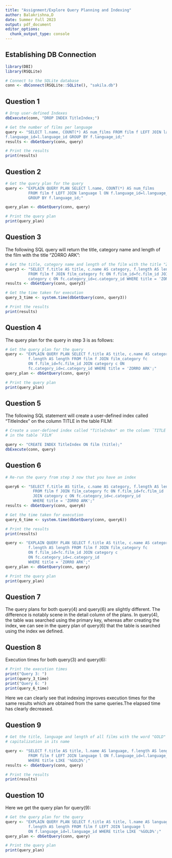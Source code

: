 ```yaml
---
title: "Assignment/Explore Query Planning and Indexing"
author: Balakrishna,D
date: Summer Full 2023
output: pdf_document
editor_options: 
  chunk_output_type: console
---
```


## Establishing DB Connection

```r
library(DBI)
library(RSQLite)

# Connect to the SQLite database
conn <- dbConnect(RSQLite::SQLite(), "sakila.db")
```

## Question 1

```r
# Drop user-defined Indexes
dbExecute(conn, "DROP INDEX TitleIndex;")

# Get the number of films per language
query <- "SELECT l.name, COUNT(*) AS num_films FROM film f LEFT JOIN language l ON
f.language_id=l.language_id GROUP BY f.language_id;"
results <- dbGetQuery(conn, query)

# Print the results
print(results)
```

## Question 2

```r

# Get the query plan for the query
query <- "EXPLAIN QUERY PLAN SELECT l.name, COUNT(*) AS num_films 
          FROM film f LEFT JOIN language l ON f.language_id=l.language_id 
          GROUP BY f.language_id;"

query_plan <- dbGetQuery(conn, query)

# Print the query plan
print(query_plan)
```

## Question 3

The following SQL query will return the title, category name and length of the film with the title "ZORRO ARK":

```r

# Get the title, category name and length of the film with the title "ZORRO ARK"
query3 <- "SELECT f.title AS title, c.name AS category, f.length AS length 
          FROM film f JOIN film_category fc ON f.film_id=fc.film_id JOIN 
          category c ON fc.category_id=c.category_id WHERE title = 'ZORRO ARK';"
results <- dbGetQuery(conn, query3)

# Get the time taken for execution
query_3_time <- system.time(dbGetQuery(conn, query3))

# Print the results
print(results)


```

## Question 4

The query plan for the query in step 3 is as follows:

```r

# Get the query plan for the query
query <- "EXPLAIN QUERY PLAN SELECT f.title AS title, c.name AS category, 
          f.length AS length FROM film f JOIN film_category fc 
          ON f.film_id=fc.film_id JOIN category c ON 
          fc.category_id=c.category_id WHERE title = 'ZORRO ARK';"
query_plan <- dbGetQuery(conn, query) 

# Print the query plan
print(query_plan)
```

## Question 5

The following SQL statement will create a user-defined index called "TitleIndex" on the column TITLE in the table FILM:

```r

# Create a user-defined index called "TitleIndex" on the column `TITLE` 
# in the table `FILM`

query <- "CREATE INDEX TitleIndex ON film (title);"
dbExecute(conn, query)
```

## Question 6

```r
# Re-run the query from step 3 now that you have an index

query6 <- "SELECT f.title AS title, c.name AS category, f.length AS length 
            FROM film f JOIN film_category fc ON f.film_id=fc.film_id 
            JOIN category c ON fc.category_id=c.category_id 
            WHERE title = 'ZORRO ARK';"
results <- dbGetQuery(conn, query6)

# Get the time taken for execution
query_6_time <- system.time(dbGetQuery(conn, query6))

# Print the results
print(results)

query <- "EXPLAIN QUERY PLAN SELECT f.title AS title, c.name AS category, 
          f.length AS length FROM film f JOIN film_category fc 
          ON f.film_id=fc.film_id JOIN category c 
          ON fc.category_id=c.category_id 
          WHERE title = 'ZORRO ARK';"
query_plan <- dbGetQuery(conn, query) 

# Print the query plan
print(query_plan)
```

## Question 7

The query plans for both query(4) and query(6) are slightly different. The difference is notably scene in the detail column of the plans. In query(4), the table was searched using the primary key, whereas after creating the index, we can see in the query plan of query(6) that the table is searched using the index we defined.

## Question 8

Execution times for both query(3) and query(6):

```r
# Print the execution times
print("Query 3: ")
print(query_3_time)
print("Query 6: ")
print(query_6_time)
```

Here we can clearly see that indexing improves execution times for the same results which are obtained from the same queries.The elapsed time has clearly decreased.

## Question 9

```r
# Get the title, language and length of all films with the word "GOLD" with any 
# capitalization in its name

query <- "SELECT f.title AS title, l.name AS language, f.length AS length 
          FROM film f LEFT JOIN language l ON f.language_id=l.language_id 
          WHERE title LIKE '%GOLD%';"
results <- dbGetQuery(conn, query)

# Print the results
print(results)
```

## Question 10

Here we get the query plan for query(9):

```r
# Get the query plan for the query
query <- "EXPLAIN QUERY PLAN SELECT f.title AS title, l.name AS language, 
          f.length AS length FROM film f LEFT JOIN language l 
          ON f.language_id=l.language_id WHERE title LIKE '%GOLD%';"
query_plan <- dbGetQuery(conn, query)

# Print the query plan
print(query_plan)
```
